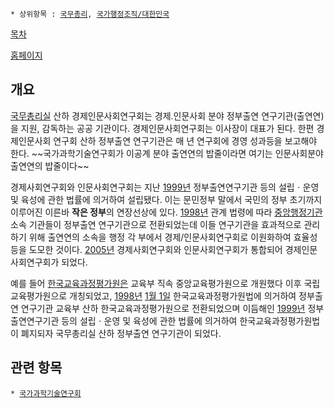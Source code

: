 * 상위항목 : [[국무총리]], [[국가행정조직/대한민국]]

[[목차]]

[https://www.nrcs.re.kr/main/index.jsp 홈페이지]

== 개요 ==
[[국무총리실]] 산하 경제인문사회연구회는 경제.인문사회 분야 정부출연 연구기관(출연연)을 지원, 감독하는 공공 기관이다. 경제인문사회연구회는 이사장이 대표가 된다. 한편 경제인문사회 연구회 산하 정부출연 연구기관은 매 년 연구회에 경영 성과등을 보고해야 한다. ~~국가과학기술연구회가 이공계 분야 출연연의 밥줄이라면 여기는 인문사회분야 출연연의 밥줄이다~~

경제사회연구회와 인문사회연구회는 지난 [[1999년]] 정부출연연구기관 등의 설립ㆍ운영 및 육성에 관한 법률에 의거하여 설립됐다. 이는 문민정부 말에서 국민의 정부 초기까지 이루어진 이른바 '''작은 정부'''의 연장선상에 있다. [[1998년]] 관계 법령에 따라 [[중앙행정기관]] 소속 기관들이 정부출연 연구기관으로 전환되었는데 이들 연구기관을 효과적으로 관리하기 위해 출연연의 소속을 행정 각 부에서 경제/인문사회연구회로 이원화하여 효율성 등을 도모한 것이다. [[2005년]] 경제사회연구회와 인문사회연구회가 통합되어 경제인문사회연구회가 되었다.

예를 들어 [[한국교육과정평가원]]은 교육부 직속 중앙교육평가원으로 개원했다 이후 국립교육평가원으로 개칭되었고, [[1998년]] [[1월 1일]] 한국교육과정평가원법에 의거하여 정부출연 연구기관 교육부 산하 한국교육과정평가원으로 전환되었으며 이듬해인 [[1999년]] 정부출연연구기관 등의 설립ㆍ운영 및 육성에 관한 법률에 의거하여 한국교육과정평가원법이 폐지되자 국무총리실 산하 정부출연 연구기관이 되었다.

== 관련 항목 ==
 * [[국가과학기술연구회]]

